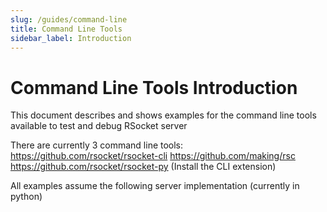 ```yaml
---
slug: /guides/command-line
title: Command Line Tools
sidebar_label: Introduction
---
```


# Command Line Tools Introduction

This document describes and shows examples for the command line tools available to test and debug RSocket server

There are currently 3 command line tools:
https://github.com/rsocket/rsocket-cli
https://github.com/making/rsc
https://github.com/rsocket/rsocket-py (Install the CLI extension)

All examples assume the following server implementation (currently in python)

```py

```

